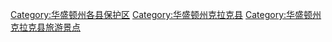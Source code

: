 [[Category:华盛顿州各县保护区|Category:华盛顿州各县保护区]]
[[Category:华盛顿州克拉克县|Category:华盛顿州克拉克县]]
[[Category:华盛顿州克拉克县旅游景点|Category:华盛顿州克拉克县旅游景点]]